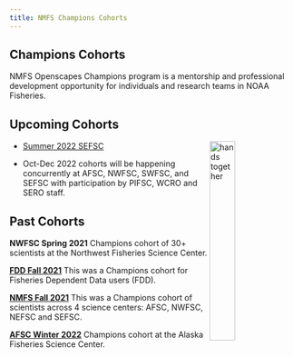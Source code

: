 ```yaml
---
title: NMFS Champions Cohorts
---
```



## Champions Cohorts

NMFS Openscapes Champions program is a mentorship and professional development opportunity for individuals and research teams in NOAA Fisheries.

## Upcoming Cohorts

<img src="../images/fall2022openscapes.png" alt="hands together" style="float:right;width:30%;">

* [Summer 2022 SEFSC](SEFSC-sum2022.html)

* Oct-Dec 2022 cohorts will be happening concurrently at AFSC, NWFSC, SWFSC, and SEFSC with participation by PIFSC, WCRO and SERO staff. 

## Past Cohorts

**NWFSC Spring 2021** Champions cohort of 30+ scientists at the Northwest Fisheries Science Center.

**[FDD Fall 2021](https://github.com/Openscapes/2021-fdd)** This was a Champions cohort for Fisheries Dependent Data users (FDD).

**[NMFS Fall 2021](https://github.com/Openscapes/2021-nmfs)** This was a Champions cohort of scientists across 4 science centers: AFSC, NWFSC, NEFSC and SEFSC.

**[AFSC Winter 2022](AFSC-win2021.html)** Champions cohort at the Alaska Fisheries Science Center.



